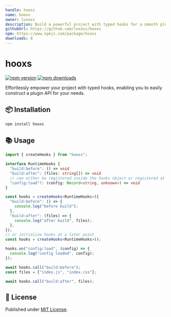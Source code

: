 ```yaml
---
handle: hooxs
name: hooxs
owner: luxass
description: Build a powerful project with typed hooks for a smooth plugin API. ✨
githubUrl: https://github.com/luxass/hooxs
npm: https://www.npmjs.com/package/hooxs
downloads: 8
---
```


# hooxs

[![npm version][npm-version-src]][npm-version-href]
[![npm downloads][npm-downloads-src]][npm-downloads-href]

Effortlessly empower your project with typed hooks, enabling you to easily construct a plugin API for your needs.

## 📦 Installation

```sh
npm install hooxs
```

## 📚 Usage

```ts
import { createHooks } from "hooxs";

interface RuntimeHooks {
  "build:before": () => void
  "build:after": (files: string[]) => void
  // can either be registered inside the hooks object or registered at a later point
  "config:load"?: (config: Record<string, unknown>) => void
}

const hooks = createHooks<RuntimeHooks>({
  "build:before": () => {
    console.log("before build");
  },
  "build:after": (files) => {
    console.log("after build", files);
  },
});
// or initialize hooks at a later point
const hooks = createHooks<RuntimeHooks>();

hooks.on("config:load", (config) => {
  console.log("config loaded", config);
});

await hooks.call("build:before");
const files = ["index.js", "index.css"];

await hooks.call("build:after", files);
```

## 📄 License

Published under [MIT License](https://github.com/luxass/hooxs/blob/main/LICENSE).

[npm-version-src]: https://img.shields.io/npm/v/hooxs?style=flat&colorA=18181B&colorB=4169E1

[npm-version-href]: https://npmjs.com/package/hooxs

[npm-downloads-src]: https://img.shields.io/npm/dm/hooxs?style=flat&colorA=18181B&colorB=4169E1

[npm-downloads-href]: https://npmjs.com/package/hooxs

